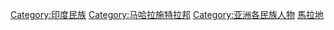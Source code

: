 {{Commons cat|Marathi people}}

{{DEFAULTSORT:Marathi}}
[[Category:印度民族|Category:印度民族]]
[[Category:马哈拉施特拉邦|Category:马哈拉施特拉邦]]
[[Category:亚洲各民族人物|Category:亚洲各民族人物]]
[[Category:馬拉地|]]